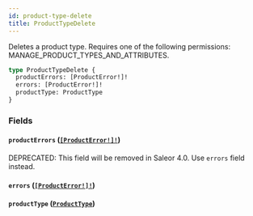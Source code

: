 ```yaml
---
id: product-type-delete
title: ProductTypeDelete
---
```


Deletes a product type. Requires one of the following permissions: MANAGE_PRODUCT_TYPES_AND_ATTRIBUTES.

```graphql
type ProductTypeDelete {
  productErrors: [ProductError!]!
  errors: [ProductError!]!
  productType: ProductType
}
```

### Fields

#### `productErrors` ([`[ProductError!]!`](../../../developer/api-reference/objects/product-error))

<span class="badge badge--warning">DEPRECATED: This field will be removed in Saleor 4.0. Use `errors` field instead.</span>

#### `errors` ([`[ProductError!]!`](../../../developer/api-reference/objects/product-error))

#### `productType` ([`ProductType`](../../../developer/api-reference/objects/product-type))
